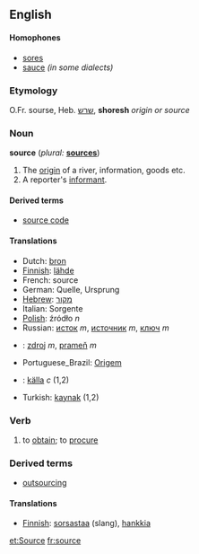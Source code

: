 ==English==

====Homophones====
*[[sores]]
*[[sauce]] ''(in some dialects)''

===Etymology===
O.Fr. sourse, Heb. [[שרש]], '''shoresh''' ''origin or source''

===Noun===
'''source'''   (''plural:'' '''[[sources]]''')
# The [[origin]] of a river, information, goods etc.
# A reporter's [[informant]].

====Derived terms====
* [[source code]]

====Translations====
*Dutch: [[bron]]
*[[Finnish]]: [[lähde]]
*French: source
*German: Quelle, Ursprung
*[[Hebrew]]: [[מקור]]
*Italian: Sorgente
*[[Polish]]: źródło ''n''
*Russian: [[исток]] ''m'', [[источник]] ''m'', [[ключ]] ''m''
*{{sk}}: [[zdroj#Slovak|zdroj]] ''m'', [[prameň]] ''m''
*Portuguese_Brazil: [[Origem]]
*{{sv}}: [[källa]] ''c'' (1,2)
*Turkish: [[kaynak]] (1,2)

===Verb===
{{en-infl-reg-vowel|sourc|e}}
# to [[obtain]]; to [[procure]]

===Derived terms===
*[[outsourcing]]

====Translations====
*[[Finnish]]: [[sorsastaa]] (slang), [[hankkia]]

[[et:Source]]
[[fr:source]]